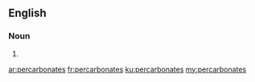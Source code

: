 ==English==

===Noun===
{{head|en}}

# {{plural of|percarbonate}}

[[ar:percarbonates]]
[[fr:percarbonates]]
[[ku:percarbonates]]
[[my:percarbonates]]